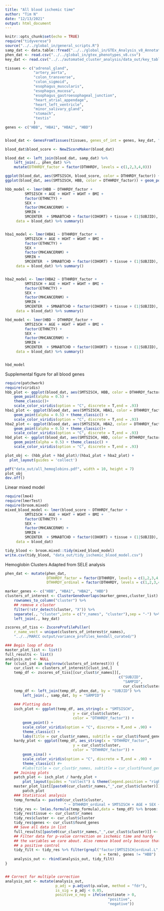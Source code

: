 ```yaml
---
title: "All blood ischemic time"
author: "Tim N"
date: "12/13/2021"
output: html_document
---
```


```r
knitr::opts_chunk$set(echo = TRUE)
require("tidyverese")
source("../../global_in/general_scripts.R")
samp_dat <- data.table::fread("../../global_in/GTEx_Analysis_v8_Annotations_SampleAttributesDS.txt")
phen_dat <- read.csv("../../global_in/gtex_phenotypes_v8.csv")
key_dat <- read.csv("../../automated_cluster_analysis/data_out/key_table.csv")
```


```r
tissues <- c("adrenal_gland",
             "artery_aorta",
             "colon_transverse",
             "colon_sigmoid",
             "esophagus_muscularis",
             "esophagus_mucosa",
             "esophagus_gastroesophageal_junction",
             "heart_atrial_appendage",
             "heart_left_ventricle",
             "minor_salivary_gland",
             "stomach",
             "testis"
             )
genes <- c("HBB", "HBA1", "HBA2", "HBD")


blood_dat <- GenesFromTissues(tissues, genes_of_int = genes, key_dat, "../../Setup Code/output/")

blood_dat$blood_score <- NewZScoreMaker(blood_dat)

blood_dat <- left_join(blood_dat, samp_dat) %>%
    left_join(., phen_dat) %>%
    mutate(DTHHRDY_factor = factor(DTHHRDY, levels = c(1,2,3,4,0)))

```

```r
ggplot(blood_dat, aes(SMTSISCH, blood_score, color = DTHHRDY_factor)) + geom_point(alpha = 0.5)
ggplot(blood_dat, aes(SMTSISCH, HBB, color = DTHHRDY_factor)) + geom_point(alpha = 0.5)

```


```r
hbb_model <- lmer(HBB ~ DTHHRDY_factor +
         SMTSISCH + AGE + HGHT + WGHT + BMI +
         factor(ETHNCTY) +
         SEX +
         factor(MHCANCERNM) +
         SMRIN +
         SMCENTER  + SMNABTCHD + factor(COHORT) + tissue + (1|SUBJID),
     data = blood_dat) %>% summary()


hba1_model <- lmer(HBA1 ~ DTHHRDY_factor +
         SMTSISCH + AGE + HGHT + WGHT + BMI +
         factor(ETHNCTY) +
         SEX +
         factor(MHCANCERNM) +
         SMRIN +
         SMCENTER  + SMNABTCHD + factor(COHORT) + tissue + (1|SUBJID),
     data = blood_dat) %>% summary()


hba2_model <- lmer(HBA2 ~ DTHHRDY_factor +
         SMTSISCH + AGE + HGHT + WGHT + BMI +
         factor(ETHNCTY) +
         SEX +
         factor(MHCANCERNM) +
         SMRIN +
         SMCENTER  + SMNABTCHD + factor(COHORT) + tissue + (1|SUBJID),
     data = blood_dat) %>% summary()

hbd_model <- lmer(HBD ~ DTHHRDY_factor +
         SMTSISCH + AGE + HGHT + WGHT + BMI +
         factor(ETHNCTY) +
         SEX +
         factor(MHCANCERNM) +
         SMRIN +
         SMCENTER  + SMNABTCHD + factor(COHORT) + tissue + (1|SUBJID),
     data = blood_dat) %>% summary()


hbd_model
```


Supplemental figure for all blood genes
```r
require(patchwork)
require(viridis)
hbb_plot <- ggplot(blood_dat, aes(SMTSISCH, HBB, color = DTHHRDY_factor)) +
    geom_point(alpha = 0.5) +
    theme_classic()+
    scale_color_viridis(option = "C", discrete = T,end = .93)
hba1_plot <- ggplot(blood_dat, aes(SMTSISCH, HBA1, color = DTHHRDY_factor)) +
    geom_point(alpha = 0.5) + theme_classic() +
    scale_color_viridis(option = "C", discrete = T,end = .93)
hba2_plot <- ggplot(blood_dat, aes(SMTSISCH, HBA2, color = DTHHRDY_factor)) +
    geom_point(alpha = 0.5) + theme_classic()+
    scale_color_viridis(option = "C", discrete = T,end = .93)
hbd_plot <- ggplot(blood_dat, aes(SMTSISCH, HBD, color = DTHHRDY_factor)) +
    geom_point(alpha = 0.5) + theme_classic() +
    scale_color_viridis(option = "C", discrete = T,end = .93)

plot_obj <- (hbb_plot + hbd_plot)/(hba1_plot + hba2_plot) +
  plot_layout(guides = 'collect')

pdf("data_out/all_hemoglobins.pdf", width = 10, height = 7)
plot_obj
dev.off()
```




Linear mixed model
```r
require(lme4)
require(lmerTest)
require(broom.mixed)
mixed_blood_model <- lmer(blood_score ~ DTHHRDY_factor +
         SMTSISCH + AGE + HGHT + WGHT + BMI +
         factor(ETHNCTY) +
         SEX +
         factor(MHCANCERNM) +
         SMRIN +
         SMCENTER  + SMNABTCHD + factor(COHORT) + tissue + (1|SUBJID),
     data = blood_dat)

tidy_blood <- broom.mixed::tidy(mixed_blood_model)
write.csv(tidy_blood, "data_out/tidy_ischemic_blood_model.csv")
```

Hemoglobin Clusters
Adapted from SELE analysis
```r
phen_dat <- mutate(phen_dat,
                   DTHHRDY_factor = factor(DTHHRDY, levels = c(1,2,3,4,0)),
                   DTHHRDY_ordinal = factor(DTHHRDY, levels = c(1,2,3,4,0),ordered = T))

marker_genes <- c("HBB", "HBA1", "HBA2", "HBD")
clusters_of_interest <- ClusterGeneOverlaps(marker_genes,cluster_list) %>%
    rownames_to_column("cluster") %>%
    ## remove x cluster
    filter(!str_detect(cluster, "X")) %>%
    separate(., "cluster",into = c("r_names", "cluster"),sep = "-") %>%
    left_join(., key_dat)

zscores_of_tiss <- ZscoreProfilePuller(
    r_name_vect = unique(clusters_of_interest$r_names),
    "../../MARCC output/variance_profiles_kendall_curated/")

### Begin loop of data
master_plot_list <- list()
full_results <- list()
analysis_out <- NULL
for (clust_ind in seq(nrow(clusters_of_interest))) {
    cur_clust <- clusters_of_interest[clust_ind,]
    temp_df <- zscores_of_tiss[[cur_clust$r_names]][,
                                                    c("SUBJID",
                                                      "SAMPID",
                                                      cur_clust$cluster)]
    temp_df <- left_join(temp_df, phen_dat, by = "SUBJID") %>%
        left_join(., samp_dat, by = "SAMPID")
    
    ### Plotting data
    isch_plot <- ggplot(temp_df, aes_string(x = "SMTSISCH",
                               y = cur_clust$cluster,
                               color = "DTHHRDY_factor")) +
        geom_point() +
        scale_color_viridis(option = "C", discrete = T,end = .90) +
        theme_classic() +
        labs(title = cur_clust$r_names, subtitle = cur_clust$found_genes)
    hardy_plot <- ggplot(temp_df, aes_string(x = "DTHHRDY_factor",
                               y = cur_clust$cluster,
                               color = "DTHHRDY_factor")) +
        geom_sina() +
        scale_color_viridis(option = "C", discrete = T,end = .90) +
        theme_classic() #+
        #labs(title = cur_clust$r_names, subtitle = cur_clust$found_genes)
    ## Joining plots
    patch_plot <- isch_plot / hardy_plot +
        plot_layout(guides = "collect") & theme(legend.position = "right")
    master_plot_list[[paste0(cur_clust$r_names,"_",cur_clust$cluster)]] <-
        patch_plot
    ### Statistical analysis
    temp_formula <- paste0(cur_clust$cluster,
                           " ~ DTHHRDY_ordinal + SMTSISCH + AGE + SEX + SMGEBTCH")
    tidy_res <- lm(as.formula(temp_formula),data = temp_df) %>% broom::tidy()
    tidy_res$tissue <- cur_clust$r_names
    tidy_res$cluster <- cur_clust$cluster
    tidy_res$genes <- cur_clust$found_genes
    ## Save all data in list
    full_results[[paste0(cur_clust$r_names,"_",cur_clust$cluster)]] <- tidy_res
    ## Filter data for p-value correction on ischemic time and hardy
    ## the variables we care about. Also remove blood only because that is jsut
    ## a positive control
    tidy_filt <- tidy_res %>% filter(grepl("factor|SMTSISCH|ordinal.L",
                                           x = term), genes != "HBB")
    analysis_out <- rbind(analysis_out, tidy_filt)
}


## Correct for multiple correction
analysis_out <- mutate(analysis_out,
                       p_adj = p.adjust(p.value, method = "fdr"),
                       is_sig = p_adj < 0.05,
                       positive_o_neg = ifelse(estimate > 0,
                                               "positive",
                                               "negative"))
```

